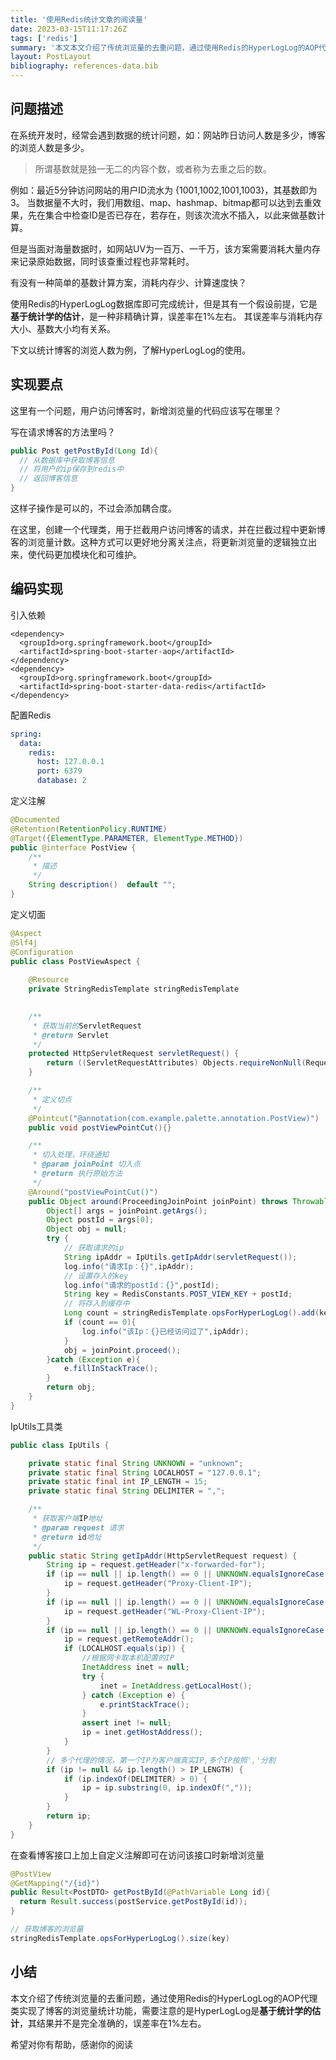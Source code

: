 ```yaml
---
title: '使用Redis统计文章的阅读量'
date: 2023-03-15T11:17:26Z
tags: ['redis']
summary: '本文本文介绍了传统浏览量的去重问题，通过使用Redis的HyperLogLog的AOP代理类实现了博客的浏览量统计功能。'
layout: PostLayout
bibliography: references-data.bib
---
```


## 问题描述

在系统开发时，经常会遇到数据的统计问题，如：网站昨日访问人数是多少，博客的浏览人数是多少。

> 所谓基数就是独一无二的内容个数，或者称为去重之后的数。

例如：最近5分钟访问网站的用户ID流水为 {1001,1002,1001,1003}，其基数即为3。 当数据量不大时，我们用数组、map、hashmap、bitmap都可以达到去重效果，先在集合中检查ID是否已存在，若存在，则该次流水不插入，以此来做基数计算。

但是当面对海量数据时，如网站UV为一百万、一千万，该方案需要消耗大量内存来记录原始数据，同时该查重过程也非常耗时。

有没有一种简单的基数计算方案，消耗内存少、计算速度快？

使用Redis的HyperLogLog数据库即可完成统计，但是其有一个假设前提，它是**基于统计学的估计**，是一种非精确计算，误差率在1%左右。 其误差率与消耗内存大小、基数大小均有关系。

下文以统计博客的浏览人数为例，了解HyperLogLog的使用。

## 实现要点

这里有一个问题，用户访问博客时，新增浏览量的代码应该写在哪里？

写在请求博客的方法里吗？

```java
public Post getPostById(Long Id){
  // 从数据库中获取博客信息
  // 将用户的ip保存到redis中
  // 返回博客信息
}
```

这样子操作是可以的，不过会添加耦合度。

在这里，创建一个代理类，用于拦截用户访问博客的请求，并在拦截过程中更新博客的浏览量计数。这种方式可以更好地分离关注点，将更新浏览量的逻辑独立出来，使代码更加模块化和可维护。

## 编码实现

引入依赖

```
<dependency>
  <groupId>org.springframework.boot</groupId>
  <artifactId>spring-boot-starter-aop</artifactId>
</dependency>
<dependency>
  <groupId>org.springframework.boot</groupId>
  <artifactId>spring-boot-starter-data-redis</artifactId>
</dependency>
```

配置Redis

```yaml
spring:
  data:
    redis:
      host: 127.0.0.1
      port: 6379
      database: 2
```

定义注解

```java
@Documented
@Retention(RetentionPolicy.RUNTIME)
@Target({ElementType.PARAMETER, ElementType.METHOD})
public @interface PostView {
    /**
     * 描述
     */
    String description()  default "";
}
```

定义切面

```java
@Aspect
@Slf4j
@Configuration
public class PostViewAspect {
  
    @Resource
    private StringRedisTemplate stringRedisTemplate
    

    /**
     * 获取当前的ServletRequest
     * @return Servlet
     */
    protected HttpServletRequest servletRequest() {
        return ((ServletRequestAttributes) Objects.requireNonNull(RequestContextHolder.getRequestAttributes())).getRequest();
    }

    /**
     * 定义切点
     */
    @Pointcut("@annotation(com.example.palette.annotation.PostView)")
    public void postViewPointCut(){}

    /**
     * 切入处理，环绕通知
     * @param joinPoint 切入点
     * @return 执行原始方法
     */
    @Around("postViewPointCut()")
    public Object around(ProceedingJoinPoint joinPoint) throws Throwable {
        Object[] args = joinPoint.getArgs();
        Object postId = args[0];
        Object obj = null;
        try {
            // 获取请求的ip
            String ipAddr = IpUtils.getIpAddr(servletRequest());
            log.info("请求Ip：{}",ipAddr);
            // 设置存入的key
            log.info("请求的postId：{}",postId);
            String key = RedisConstants.POST_VIEW_KEY + postId;
            // 将存入到缓存中
            Long count = stringRedisTemplate.opsForHyperLogLog().add(key, value);
            if (count == 0){
                log.info("该Ip：{}已经访问过了",ipAddr);
            }
            obj = joinPoint.proceed();
        }catch (Exception e){
            e.fillInStackTrace();
        }
        return obj;
    }
}
```

IpUtils工具类

```java
public class IpUtils {

    private static final String UNKNOWN = "unknown";
    private static final String LOCALHOST = "127.0.0.1";
    private static final int IP_LENGTH = 15;
    private static final String DELIMITER = ",";

    /**
     * 获取客户端IP地址
     * @param request 请求
     * @return id地址
     */
    public static String getIpAddr(HttpServletRequest request) {
        String ip = request.getHeader("x-forwarded-for");
        if (ip == null || ip.length() == 0 || UNKNOWN.equalsIgnoreCase(ip)) {
            ip = request.getHeader("Proxy-Client-IP");
        }
        if (ip == null || ip.length() == 0 || UNKNOWN.equalsIgnoreCase(ip)) {
            ip = request.getHeader("WL-Proxy-Client-IP");
        }
        if (ip == null || ip.length() == 0 || UNKNOWN.equalsIgnoreCase(ip)) {
            ip = request.getRemoteAddr();
            if (LOCALHOST.equals(ip)) {
                //根据网卡取本机配置的IP
                InetAddress inet = null;
                try {
                    inet = InetAddress.getLocalHost();
                } catch (Exception e) {
                    e.printStackTrace();
                }
                assert inet != null;
                ip = inet.getHostAddress();
            }
        }
        // 多个代理的情况，第一个IP为客户端真实IP,多个IP按照','分割
        if (ip != null && ip.length() > IP_LENGTH) {
            if (ip.indexOf(DELIMITER) > 0) {
                ip = ip.substring(0, ip.indexOf(","));
            }
        }
        return ip;
    }
}
```

在查看博客接口上加上自定义注解即可在访问该接口时新增浏览量

```java
@PostView
@GetMapping("/{id}")
public Result<PostDTO> getPostById(@PathVariable Long id){
  return Result.success(postService.getPostById(id));
}
```

```java
// 获取博客的浏览量
stringRedisTemplate.opsForHyperLogLog().size(key)
```

## 小结

本文介绍了传统浏览量的去重问题，通过使用Redis的HyperLogLog的AOP代理类实现了博客的浏览量统计功能，需要注意的是HyperLogLog是**基于统计学的估计**，其结果并不是完全准确的，误差率在1%左右。

希望对你有帮助，感谢你的阅读